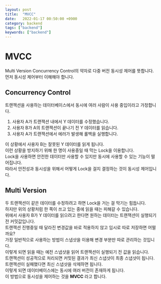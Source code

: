 ```yaml
---
layout: post
title:  "MVCC"
date:   2022-01-17 00:50:00 +0900
category: backend
tags: ["backend"]
keywords: ["backend"]
---
```


# MVCC
Multi Version Concurrency Control의 약자로 다중 버전 동시성 제어를 뜻합니다.  
먼저 동시성 제어부터 이해해야 합니다.  

## Concurrency Control
트랜잭션을 사용하는 데이터베이스에서 동시에 여러 사람이 사용 중입이라고 가정합니다.  
1. 사용자 A가 트랜잭션 내에서 Y 데이터를 수정했습니다.  
2. 사용자 B가 A의 트랜잭션이 끝나기 전 Y 데이터를 읽습니다.
3. 사용자 A가 트랜잭션에서 에러가 발생해 롤백을 실행합니다.

이 상황에서 사용자 B는 잘못된 Y 데이터를 읽게 됩니다.  
이런 상황을 방지하기 위해 한 명이 사용중일 때 막는 Lock을 이용합니다.  
Lock을 사용하면 안전한 데이터만 사용할 수 있지만 동시에 사용할 수 있는 기능이 떨어집니다.  
따라서 안전성과 동시성을 위해서 어떻게 Lock을 걸지 결정하는 것이 동시성 제어입니다.  

## Multi Version
두 트랜잭션이 같은 데이터를 수정하려고 하면 Lock을 거는 걸 막기는 힘듭니다.  
하지만 위의 상황처럼 한 쪽이 쓰고 있는 중에 읽을 때는 피해갈 수 있습니다.  
위에서 사용자 B가 Y 데이터를 읽으려고 한다면 원하는 데이터는 트랜잭션이 실행되기 전 커밋값입니다.    
트랜잭션 진행중일 때 달라진 변경값을 바로 적용하지 않고 임시로 따로 저장하면 어떨까요?  
가장 일반적으로 사용하는 방법이 스냅샷을 이용해 변경 부분만 따로 관리하는 것입니다.  
이렇게 되면 읽을 때는 예전 스냅샷을 읽어 트랜잭션이 실행되기 전 값을 읽습니다.  
트랜잭션이 성공적으로 처리되면 커밋된 결과가 최신 스냅샷이 최종 스냅샷이 됩니다.  
트랜잭션이 실패했다면 최신 스냅샷을 삭제하면 됩니다.  
이렇게 되면 데이터베이스에는 동시에 여러 버전이 존재하게 됩니다.  
이 방법으로 동시성을 제어하는 것을 **MVCC** 라고 합니다. 
